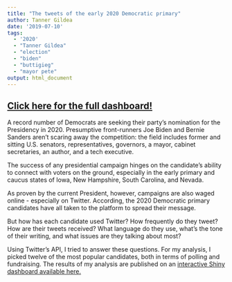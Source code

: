 ```yaml
---
title: "The tweets of the early 2020 Democratic primary"
author: Tanner Gildea
date: '2019-07-10'
tags:
  - '2020'
  - "Tanner Gildea"
  - "election"
  - "biden"
  - "buttigieg"
  - "mayor pete"
output: html_document
---
```


## [Click here for the full dashboard!](https://wtannergildea.shinyapps.io/2020-Dems_2/)

A record number of Democrats are seeking their party's nomination for the Presidency in 2020. Presumptive front-runners Joe Biden and Bernie Sanders aren't scaring away the competition: the field includes former and sitting U.S. senators, representatives, governors, a mayor, cabinet secretaries, an author, and a tech executive.


The success of any presidential campaign hinges on the candidate's ability to connect with voters on the ground, especially in the early primary and caucus states of Iowa, New Hampshire, South Carolina, and Nevada.


As proven by the current President, however, campaigns are also waged online - especially on Twitter. According, the 2020 Democratic primary candidates have all taken to the platform to spread their message.


But how has each candidate used Twitter? How frequently do they tweet? How are their tweets received? What language do they use, what's the tone of their writing, and what issues are they talking about most?


Using Twitter's API, I tried to answer these questions. For my analysis, I picked twelve of the most popular candidates, both in terms of polling and fundraising. The results of my analysis are published on an [interactive Shiny dashboard available here.](https://wtannergildea.shinyapps.io/2020-Dems_2/)


